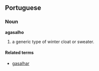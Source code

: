 ==Portuguese==
===Noun===
'''agasalho'''

# a generic type of winter cloat or sweater.

====Related terms====
*[[gasalhar]]